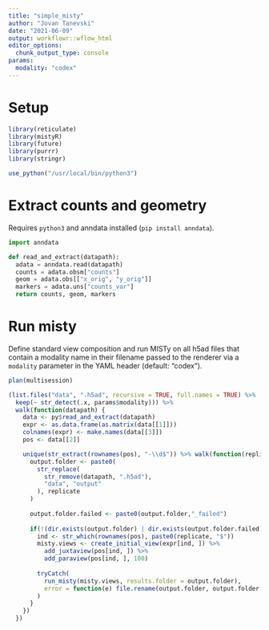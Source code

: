 ```yaml
---
title: "simple_misty"
author: "Jovan Tanevski"
date: "2021-06-09"
output: workflowr::wflow_html
editor_options:
  chunk_output_type: console
params:
  modality: "codex"
---
```


# Setup

```r
library(reticulate)
library(mistyR)
library(future)
library(purrr)
library(stringr)

use_python("/usr/local/bin/python3")
```


# Extract counts and geometry

Requires `python3` and anndata installed (`pip install anndata`).

```python
import anndata

def read_and_extract(datapath):
  adata = anndata.read(datapath)
  counts = adata.obsm["counts"]
  geom = adata.obs[["x_orig", "y_orig"]]
  markers = adata.uns["counts_var"]
  return counts, geom, markers

```

# Run misty 

Define standard view composition and run MISTy on all h5ad files that contain a modality name in their filename passed to the renderer via a `modality` parameter in the YAML header (default: "codex").


```r
plan(multisession)

(list.files("data", ".h5ad", recursive = TRUE, full.names = TRUE) %>%
  keep(~ str_detect(.x, params$modality))) %>%
  walk(function(datapath) {
    data <- py$read_and_extract(datapath)
    expr <- as.data.frame(as.matrix(data[[1]]))
    colnames(expr) <- make.names(data[[3]])
    pos <- data[[2]]

    unique(str_extract(rownames(pos), "-\\d$")) %>% walk(function(replicate) {
      output.folder <- paste0(
        str_replace(
          str_remove(datapath, ".h5ad"),
          "data", "output"
        ), replicate
      )
      
      output.folder.failed <- paste0(output.folder,"_failed")
      
      if(!(dir.exists(output.folder) | dir.exists(output.folder.failed))){
        ind <- str_which(rownames(pos), paste0(replicate, "$"))
        misty.views <- create_initial_view(expr[ind, ]) %>%
          add_juxtaview(pos[ind, ]) %>%
          add_paraview(pos[ind, ], 100)
  
        tryCatch(
          run_misty(misty.views, results.folder = output.folder),
          error = function(e) file.rename(output.folder, output.folder.failed)
        )
      }
    })
  })
```

